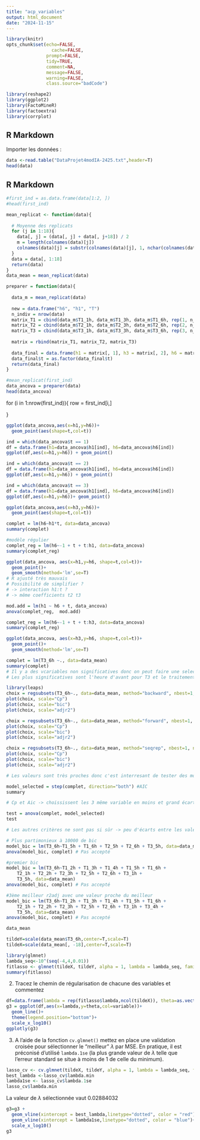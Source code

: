 ```yaml
---
title: "acp_variables"
output: html_document
date: "2024-11-15"
---
```


```r
library(knitr)
opts_chunk$set(echo=FALSE,
	             cache=FALSE,
               prompt=FALSE,
               tidy=TRUE,
               comment=NA,
               message=FALSE,
               warning=FALSE,
               class.source="badCode")

library(reshape2)
library(ggplot2)
library(FactoMineR)
library(factoextra)
library(corrplot)
```

## R Markdown

Importer les données :

```r
data <-read.table("DataProjet4modIA-2425.txt",header=T)
head(data)
```



## R Markdown


```r
#first_ind = as.data.frame(data[1:2, ])
#head(first_ind)

mean_replicat <- function(data){
  
  # Moyenne des replicats
  for (j in 1:18){
    data[, j] = (data[, j] + data[, j+18]) / 2
    m = length(colnames(data)[j])
    colnames(data)[j] = substr(colnames(data)[j], 1, nchar(colnames(data)[j]) - 3)
  }
  data = data[, 1:18]
  return(data)
}
data_mean = mean_replicat(data)

preparer = function(data){
  
  data_m = mean_replicat(data)
  
  new = data.frame("h6", "h1", "T")
  n_indiv = nrow(data)
  matrix_T1 = cbind(data_m$T1_1h, data_m$T1_3h, data_m$T1_6h, rep(1, n_indiv))
  matrix_T2 = cbind(data_m$T2_1h, data_m$T2_3h, data_m$T2_6h, rep(2, n_indiv))
  matrix_T3 = cbind(data_m$T3_1h, data_m$T3_3h, data_m$T3_6h, rep(3, n_indiv))
  
  matrix = rbind(matrix_T1, matrix_T2, matrix_T3)
  
  data_final = data.frame(h1 = matrix[, 1], h3 = matrix[, 2], h6 = matrix[, 3], t = matrix[, 4])
  data_final$t = as.factor(data_final$t)
  return(data_final)
}

#mean_replicat(first_ind)
data_ancova = preparer(data)
head(data_ancova)

```
for (i in 1:nrow(first_ind)){
  row = first_ind[i,]
  
}


```r
ggplot(data_ancova,aes(x=h1,y=h6))+ 
  geom_point(aes(shape=t,col=t))

ind = which(data_ancova$t == 1)
df = data.frame(h1=data_ancova$h1[ind], h6=data_ancova$h6[ind])
ggplot(df,aes(x=h1,y=h6)) + geom_point()

ind = which(data_ancova$t == 2)
df = data.frame(h1=data_ancova$h1[ind], h6=data_ancova$h6[ind])
ggplot(df,aes(x=h1,y=h6)) + geom_point()

ind = which(data_ancova$t == 3)
df = data.frame(h1=data_ancova$h1[ind], h6=data_ancova$h6[ind])
ggplot(df,aes(x=h1,y=h6))+ geom_point()
```


```r
ggplot(data_ancova,aes(x=h3,y=h6))+ 
  geom_point(aes(shape=t,col=t))
```


```r
complet = lm(h6~h1*t, data=data_ancova)
summary(complet)
```


```r
#modèle régulier
complet_reg = lm(h6~-1 + t + t:h1, data=data_ancova)
summary(complet_reg)
```


```r
ggplot(data_ancova, aes(x=h1,y=h6, shape=t,col=t))+ 
  geom_point()+
  geom_smooth(method='lm',se=T) 
# R ajusté très mauvais
# Possibilité de simplifier ?
# -> interaction h1:t ?
# -> même coefficients t2 t3
```


```r
mod.add = lm(h1 ~ h6 + t, data_ancova)
anova(complet_reg,  mod.add)
```


```r
complet_reg = lm(h6~-1 + t + t:h3, data=data_ancova)
summary(complet_reg)

ggplot(data_ancova, aes(x=h3,y=h6, shape=t,col=t))+ 
  geom_point()+
  geom_smooth(method='lm',se=T)
```


```r
complet = lm(T3_6h ~., data=data_mean)
summary(complet)
# Il y a des vcariables non significatives donc on peut faire une selection
# Les plus significatives sont l'heure d'avant pour T3 et le traitement 2 à 6h car les traitement 2 et 3 se ressemblent beaucoup.
```


```r
library(leaps)
choix = regsubsets(T3_6h~., data=data_mean, method="backward", nbest=1, nvmax=18)
plot(choix, scale="Cp")
plot(choix, scale="bic")
plot(choix, scale="adjr2")
```


```r
choix = regsubsets(T3_6h~., data=data_mean, method="forward", nbest=1, nvmax=18)
plot(choix, scale="Cp")
plot(choix, scale="bic")
plot(choix, scale="adjr2")
```


```r
choix = regsubsets(T3_6h~., data=data_mean, method="seqrep", nbest=1, nvmax=18)
plot(choix, scale="Cp")
plot(choix, scale="bic")
plot(choix, scale="adjr2")

# Les valeurs sont très proches donc c'est interresant de tester des modèle parcimonieux qui sont pas le meilleur.
```


```r
model_selected = step(complet, direction="both") #AIC
summary
```


```r
# Cp et Aic -> choississent les 3 même variable en moins et grand écarts avec les suivants 

test = anova(complet, model_selected)
test
```


```r
# Les autres critères ne sont pas si sûr -> peu d'écarts entre les valeurs 

# Plus partimonieux à 10000 de bic
model_bic = lm(T3_6h~T1_5h + T1_6h + T2_5h + T2_6h + T3_5h, data=data_mean)
anova(model_bic, complet) # Pas accepté

#premier bic
model_bic = lm(T3_6h~T1_2h + T1_3h + T1_4h + T1_5h + T1_6h + 
    T2_1h + T2_2h + T2_3h + T2_5h + T2_6h + T3_1h + 
    T3_5h, data=data_mean)
anova(model_bic, complet) # Pas accepté

#3ème meilleur r2adj avec une valeur proche du meilleur
model_bic = lm(T3_6h~T1_2h + T1_3h + T1_4h + T1_5h + T1_6h + 
    T2_1h + T2_2h + T2_3h + T2_5h + T2_6h + T3_1h + T3_4h +
    T3_5h, data=data_mean)
anova(model_bic, complet) # Pas accepté
```

```r
data_mean
```

```r
tildeY=scale(data_mean$T3_6h,center=T,scale=T)
tildeX=scale(data_mean[, -18],center=T,scale=T)
```

```r
library(glmnet)
lambda_seq<-10^(seq(-4,4,0.01))
fitlasso <- glmnet(tildeX, tildeY, alpha = 1, lambda = lambda_seq, family = c("gaussian"), intercept = F) # A COMPLETER
summary(fitlasso)
```

2. Tracez le chemin de régularisation de chacune des variables et commentez

```r
df=data.frame(lambda = rep(fitlasso$lambda,ncol(tildeX)), theta=as.vector(t(fitlasso$beta)),variable=rep(colnames(tildeX),each=length(fitlasso$lambda)))
g3 = ggplot(df,aes(x=lambda,y=theta,col=variable))+
  geom_line()+
  theme(legend.position="bottom")+
  scale_x_log10()
ggplotly(g3)
```

3. A l'aide de la fonction `cv.glmnet()` mettez en place une validation croisée pour sélectionner le "meilleur" $\lambda$ par MSE. En pratique, il est préconisé d'utilisé `lambda.1se` (la plus grande valeur de $\lambda$ telle que l'erreur standard se situe à moins de 1 de celle du minimum).  

```r
lasso_cv <- cv.glmnet(tildeX, tildeY, alpha = 1, lambda = lambda_seq, family = c("gaussian"), intercept = F) # A COMPLETER
best_lambda <-lasso_cv$lambda.min
lambda1se <- lasso_cv$lambda.1se
lasso_cv$lambda.min
```

La valeur de $\lambda$ sélectionnée vaut 0.02884032

```r
g3=g3 + 
  geom_vline(xintercept = best_lambda,linetype="dotted", color = "red")+
  geom_vline(xintercept = lambda1se,linetype="dotted", color = "blue")+
  scale_x_log10()
g3

```